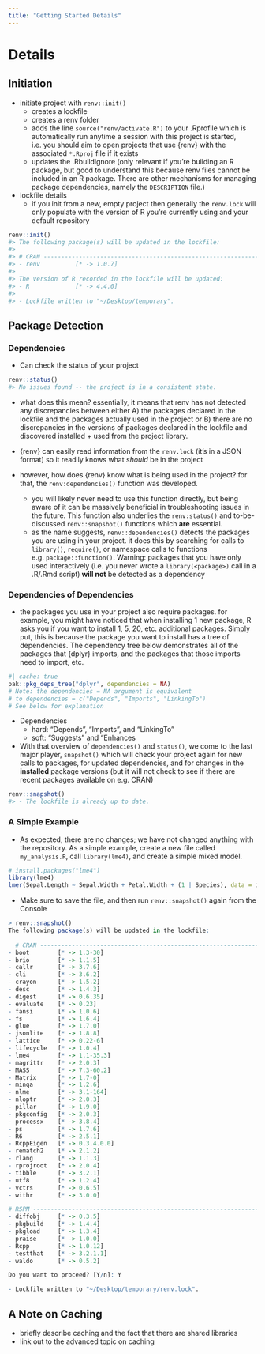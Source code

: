 ```yaml
---
title: "Getting Started Details"
---
```



# Details {#details}

## Initiation

-   initiate project with `renv::init()`
    -   creates a lockfile
    -   creates a renv folder
    -   adds the line `source("renv/activate.R")` to your .Rprofile which is automatically run anytime a session with this project is started, i.e. you should aim to open projects that use {renv} with the associated `*.Rproj` file if it exists
    -   updates the .Rbuildignore (only relevant if you're building an R package, but good to understand this because renv files cannot be included in an R package. There are other mechanisms for managing package dependencies, namely the `DESCRIPTION` file.)
-   lockfile details
    -   if you init from a new, empty project then generally the `renv.lock` will only populate with the version of R you're currently using and your default repository

``` r
renv::init()
#> The following package(s) will be updated in the lockfile:
#> 
#> # CRAN -----------------------------------------------------------------------
#> - renv          [* -> 1.0.7]
#> 
#> The version of R recorded in the lockfile will be updated:
#> - R             [* -> 4.4.0]
#> 
#> - Lockfile written to "~/Desktop/temporary".
```

## Package Detection

### Dependencies

-   Can check the status of your project

``` r
renv::status()
#> No issues found -- the project is in a consistent state.
```

-   what does this mean? essentially, it means that renv has not detected any discrepancies between either A) the packages declared in the lockfile and the packages actually used in the project or B) there are no discrepancies in the versions of packages declared in the lockfile and discovered installed + used from the project library.

-   {renv} can easily read information from the `renv.lock` (it's in a JSON format) so it readily knows what *should* be in the project

-   however, how does {renv} know what is being used in the project? for that, the `renv:dependencies()` function was developed.

    -   you will likely never need to use this function directly, but being aware of it can be massively beneficial in troubleshooting issues in the future. This function also underlies the `renv:status()` and to-be-discussed `renv::snapshot()` functions which **are** essential.
    -   as the name suggests, `renv::dependencies()` detects the packages you are using in your project. it does this by searching for calls to `library()`, `require()`, or namespace calls to functions e.g. `package::function()`. Warning: packages that you have only used interactively (i.e. you never wrote a `library(<package>)` call in a .R/.Rmd script) **will not** be detected as a dependency

### Dependencies of Dependencies

-   the packages you use in your project also require packages. for example, you might have noticed that when installing 1 new package, R asks you if you want to install 1, 5, 20, etc. additional packages. Simply put, this is because the package you want to install has a tree of dependencies. The dependency tree below demonstrates all of the packages that {dplyr} imports, and the packages that those imports need to import, etc.

```r
#| cache: true
pak::pkg_deps_tree("dplyr", dependencies = NA)
# Note: the dependencies = NA argument is equivalent 
# to dependencies = c("Depends", "Imports", "LinkingTo")
# See below for explanation
```

-   Dependencies
    -   hard: "Depends", "Imports", and "LinkingTo"
    -   soft: "Suggests" and "Enhances
-   With that overview of `dependencies()` and `status()`, we come to the last major player, `snapshot()` which will check your project again for new calls to packages, for updated dependencies, and for changes in the **installed** package versions (but it will not check to see if there are recent packages available on e.g. CRAN)

``` r
renv::snapshot()
#> - The lockfile is already up to date.
```

### A Simple Example

-   As expected, there are no changes; we have not changed anything with the repository. As a simple example, create a new file called `my_analysis.R`, call `library(lme4)`, and create a simple mixed model.

```r
# install.packages("lme4")
library(lme4)
lmer(Sepal.Length ~ Sepal.Width + Petal.Width + (1 | Species), data = iris) 
```

-   Make sure to save the file, and then run `renv::snapshot()` again from the Console

``` r
> renv::snapshot()
The following package(s) will be updated in the lockfile:
  
  # CRAN -----------------------------------------------------------------------
- boot        [* -> 1.3-30]
- brio        [* -> 1.1.5]
- callr       [* -> 3.7.6]
- cli         [* -> 3.6.2]
- crayon      [* -> 1.5.2]
- desc        [* -> 1.4.3]
- digest      [* -> 0.6.35]
- evaluate    [* -> 0.23]
- fansi       [* -> 1.0.6]
- fs          [* -> 1.6.4]
- glue        [* -> 1.7.0]
- jsonlite    [* -> 1.8.8]
- lattice     [* -> 0.22-6]
- lifecycle   [* -> 1.0.4]
- lme4        [* -> 1.1-35.3]
- magrittr    [* -> 2.0.3]
- MASS        [* -> 7.3-60.2]
- Matrix      [* -> 1.7-0]
- minqa       [* -> 1.2.6]
- nlme        [* -> 3.1-164]
- nloptr      [* -> 2.0.3]
- pillar      [* -> 1.9.0]
- pkgconfig   [* -> 2.0.3]
- processx    [* -> 3.8.4]
- ps          [* -> 1.7.6]
- R6          [* -> 2.5.1]
- RcppEigen   [* -> 0.3.4.0.0]
- rematch2    [* -> 2.1.2]
- rlang       [* -> 1.1.3]
- rprojroot   [* -> 2.0.4]
- tibble      [* -> 3.2.1]
- utf8        [* -> 1.2.4]
- vctrs       [* -> 0.6.5]
- withr       [* -> 3.0.0]

# RSPM -----------------------------------------------------------------------
- diffobj     [* -> 0.3.5]
- pkgbuild    [* -> 1.4.4]
- pkgload     [* -> 1.3.4]
- praise      [* -> 1.0.0]
- Rcpp        [* -> 1.0.12]
- testthat    [* -> 3.2.1.1]
- waldo       [* -> 0.5.2]

Do you want to proceed? [Y/n]: Y

- Lockfile written to "~/Desktop/temporary/renv.lock".
```

## A Note on Caching

-   briefly describe caching and the fact that there are shared libraries
-   link out to the advanced topic on caching
